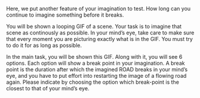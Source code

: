 Here, we put another feature of your imagination to test. How long can you continue to imagine something before it breaks.

You will be shown a looping GIF of a scene. Your task is to imagine that scene as continously as possible. In your mind’s eye, take care to make sure that every moment you are picturing exactly what is in the GIF. You must try to do it for as long as possible.

In the main task, you will be shown this GIF. Along with it, you will see 6 options. Each option will show a break point in your imagination. A break point is the duration after which the imagined ROAD breaks in your mind’s eye, and you have to put effort into restarting the image of a flowing road again. Please indicate by choosing the option which break-point is the closest to that of your mind’s eye.